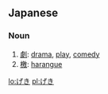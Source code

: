 {{also|けき}}
==Japanese==

===Noun===
{{ja-noun}}

# [[劇]]: [[drama]], [[play]], [[comedy]]
# [[檄]]: [[harangue]]

[[lo:げき]]
[[pl:げき]]